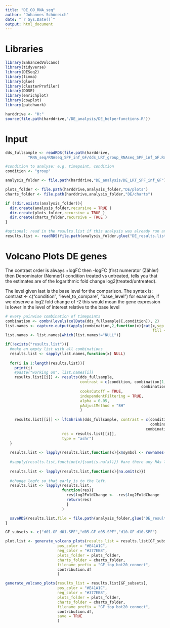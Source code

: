 ---
title: "DE_GO_RNA_seq"
author: "Johannes Schöneich"
date: "`r Sys.Date()`"
output: html_document
---

# Libraries 
```{r}
library(EnhancedVolcano)
library(tidyverse)
library(DESeq2)
library(limma)
library(glue)
library(clusterProfiler)
library(DOSE)
library(enrichplot)
library(cowplot)
library(patchwork)

harddrive <- "H:"
source(file.path(harddrive,"/DE_analysis/DE_helperfunctions.R"))
```
# Input
```{r}
dds_fullsample <- readRDS(file.path(harddrive,
          "RNA_seq/RNAseq_SPF_inf_GF/dds_LRT_group_RNAseq_SPF_inf_GF.Rds"))

#condition to analyse: e.g. timepoint, condition
condition <- "group"

analysis_folder <- file.path(harddrive,"DE_analysis/DE_LRT_SPF_inf_GF")

plots_folder <- file.path(harddrive,analysis_folder,"DE/plots")
charts_folder <- file.path(harddrive,analysis_folder,"DE/charts")

if (!dir.exists(analysis_folder)){
  dir.create(analysis_folder,recursive = TRUE )
  dir.create(plots_folder,recursive = TRUE )
  dir.create(charts_folder,recursive = TRUE )
}

#optional: read in the results.list if this analysis was already run and you want to change plots
results.list <- readRDS(file.path(analysis_folder,glue("DE_results.list_{condition}.Rds")))
```

# Volcano Plots DE genes

The contrast order is always +logFC then -logFC 
(first numerator (Zähler) then Denominator (Nenner))
condition treated vs untreated, tells you that the estimates are of the 
logarithmic fold change log2(treated/untreated).

The level given last is the base level for the comparison. The syntax is:
contrast <- c("condition", "level_to_compare", "base_level")
for example, if we observe a log2 fold change of -2 this would mean the gene expression is lower 
in the level of interest relative to the base level

```{r, warning=FALSE}
# every pairwise combination of timepoints
combination <- combn(levels(colData(dds_fullsample)[,condition]), 2)
list.names <- capture.output(apply(combination,2,function(x){cat(x,sep = "_",
                                                                 fill = TRUE )}))
list.names <- list.names[which(list.names!="NULL")]

if(!exists("results.list")){
  #make an empty list with all combinations
  results.list <- sapply(list.names,function(x) NULL)
  
  for(i in 1:length(results.list)){
    print(i)
    #paste("working on", list.names[i])
    results.list[[i]] <- results(dds_fullsample, 
                                 contrast = c(condition, combination[1,i], 
                                                            combination[2,i]),
                                 cooksCutoff = TRUE, 
                                 independentFiltering = TRUE, 
                                 alpha = 0.05, 
                                 pAdjustMethod = "BH"
                                 )
  
    results.list[[i]] <- lfcShrink(dds_fullsample, contrast = c(condition,
                                                                combination[1,i], 
                                                              combination[2,i]), 
                         res = results.list[[i]],
                         type = "ashr")
  }
  
  results.list <- lapply(results.list,function(x){x$symbol <- rownames(x);return(x)})
  
  #sapply(results.list,function(x){sum(is.na(x))}) #are there any NAs left?
  
  results.list <- lapply(results.list,function(x){na.omit(x)})
  
  #change logfc so that early is to the left.
  results.list <- lapply(results.list,
                         function(res){
                           res$log2FoldChange <- -res$log2FoldChange
                           return(res)
                           }
                         )

  saveRDS(results.list,file = file.path(analysis_folder,glue("DE_results.list_{condition}.Rds")))
}
```

```{r}
GF_subsets <- c("d01.GF_d01.SPF","d05.GF_d05.SPF","d10.GF_d10.SPF")

plot.list <- generate_volcano_plots(results_list = results.list[GF_subsets],
                       pos_color = "#E41A1C",
                       neg_color = "#377EB8",
                       plots_folder = plots_folder,
                       charts_folder = charts_folder,
                       filename_prefix = "GF_top_bot20_connect",
                       contribution.df
                       )

generate_volcano_plots(results_list = results.list[GF_subsets],
                       pos_color = "#E41A1C",
                       neg_color = "#377EB8",
                       plots_folder = plots_folder,
                       charts_folder = charts_folder,
                       filename_prefix = "GF_top_bot20_connect",
                       contribution.df,
                       save = TRUE
                       )
```
